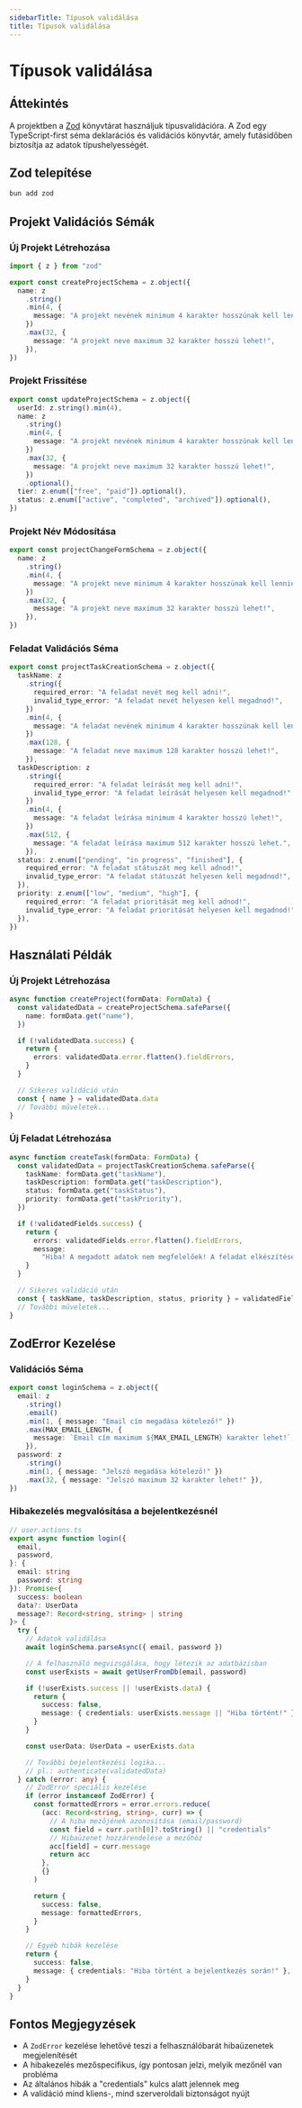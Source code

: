 ```yaml
---
sidebarTitle: Típusok validálása
title: Típusok validálása
---
```


# Típusok validálása

## Áttekintés

A projektben a [Zod](https://zod.dev/) könyvtárat használjuk típusvalidációra. A Zod egy TypeScript-first séma deklarációs és validációs könyvtár, amely futásidőben biztosítja az adatok típushelyességét.

## Zod telepítése

```bash
bun add zod
```

## Projekt Validációs Sémák

### Új Projekt Létrehozása

```typescript
import { z } from "zod"

export const createProjectSchema = z.object({
  name: z
    .string()
    .min(4, {
      message: "A projekt nevének minimum 4 karakter hosszúnak kell lennie!",
    })
    .max(32, {
      message: "A projekt neve maximum 32 karakter hosszú lehet!",
    }),
})
```

### Projekt Frissítése

```typescript
export const updateProjectSchema = z.object({
  userId: z.string().min(4),
  name: z
    .string()
    .min(4, {
      message: "A projekt nevének minimum 4 karakter hosszúnak kell lennie!",
    })
    .max(32, {
      message: "A projekt neve maximum 32 karakter hosszú lehet!",
    })
    .optional(),
  tier: z.enum(["free", "paid"]).optional(),
  status: z.enum(["active", "completed", "archived"]).optional(),
})
```

### Projekt Név Módosítása

```typescript
export const projectChangeFormSchema = z.object({
  name: z
    .string()
    .min(4, {
      message: "A projekt neve minimum 4 karakter hosszünak kell lennie!",
    })
    .max(32, {
      message: "A projekt neve maximum 32 karakter hosszú lehet!",
    }),
})
```

### Feladat Validációs Séma

```typescript
export const projectTaskCreationSchema = z.object({
  taskName: z
    .string({
      required_error: "A feladat nevét meg kell adni!",
      invalid_type_error: "A feladat nevét helyesen kell megadnod!",
    })
    .min(4, {
      message: "A feladat nevének minimum 4 karakter hosszúnak kell lennie!",
    })
    .max(128, {
      message: "A feladat neve maximum 128 karakter hosszú lehet!",
    }),
  taskDescription: z
    .string({
      required_error: "A feladat leírását meg kell adni!",
      invalid_type_error: "A feladat leírását helyesen kell megadnod!",
    })
    .min(4, {
      message: "A feladat leírása minimum 4 karakter hosszú lehet!",
    })
    .max(512, {
      message: "A feladat leírása maximum 512 karakter hosszú lehet.",
    }),
  status: z.enum(["pending", "in progress", "finished"], {
    required_error: "A feladat státuszát meg kell adnod!",
    invalid_type_error: "A feladat státuszát helyesen kell megadnod!",
  }),
  priority: z.enum(["low", "medium", "high"], {
    required_error: "A feladat prioritását meg kell adnod!",
    invalid_type_error: "A feladat prioritását helyesen kell megadnod!",
  }),
})
```

## Használati Példák

### Új Projekt Létrehozása

```typescript
async function createProject(formData: FormData) {
  const validatedData = createProjectSchema.safeParse({
    name: formData.get("name"),
  })

  if (!validatedData.success) {
    return {
      errors: validatedData.error.flatten().fieldErrors,
    }
  }

  // Sikeres validáció után
  const { name } = validatedData.data
  // További műveletek...
}
```

### Új Feladat Létrehozása

```typescript
async function createTask(formData: FormData) {
  const validatedData = projectTaskCreationSchema.safeParse({
    taskName: formData.get("taskName"),
    taskDescription: formData.get("taskDescription"),
    status: formData.get("taskStatus"),
    priority: formData.get("taskPriority"),
  })

  if (!validatedFields.success) {
    return {
      errors: validatedFields.error.flatten().fieldErrors,
      message:
        "Hiba! A megadott adatok nem megfelelőek! A feladat elkészítése sikertelen!",
    }
  }

  // Sikeres validáció után
  const { taskName, taskDescription, status, priority } = validatedFields.data
  // További műveletek...
}
```

## ZodError Kezelése

### Validációs Séma

```typescript
export const loginSchema = z.object({
  email: z
    .string()
    .email()
    .min(1, { message: "Email cím megadása kötelező!" })
    .max(MAX_EMAIL_LENGTH, {
      message: `Email cím maximum ${MAX_EMAIL_LENGTH} karakter lehet!`,
    }),
  password: z
    .string()
    .min(1, { message: "Jelszó megadása kötelező!" })
    .max(32, { message: "Jelszó maximum 32 karakter lehet!" }),
})
```

### Hibakezelés megvalósítása a bejelentkezésnél

```typescript {31-49}
// user.actions.ts
export async function login({
  email,
  password,
}: {
  email: string
  password: string
}): Promise<{
  success: boolean
  data?: UserData
  message?: Record<string, string> | string
}> {
  try {
    // Adatok validálása
    await loginSchema.parseAsync({ email, password })

    // A felhasználó megvizsgálása, hogy létezik az adatbázisban
    const userExists = await getUserFromDb(email, password)

    if (!userExists.success || !userExists.data) {
      return {
        success: false,
        message: { credentials: userExists.message || "Hiba történt!" },
      }
    }

    const userData: UserData = userExists.data

    // További bejelentkezési logika...
    // pl.: authenticate(validatedData)
  } catch (error: any) {
    // ZodError speciális kezelése
    if (error instanceof ZodError) {
      const formattedErrors = error.errors.reduce(
        (acc: Record<string, string>, curr) => {
          // A hiba mezőjének azonosítása (email/password)
          const field = curr.path[0]?.toString() || "credentials"
          // Hibaüzenet hozzárendelése a mezőhöz
          acc[field] = curr.message
          return acc
        },
        {}
      )

      return {
        success: false,
        message: formattedErrors,
      }
    }

    // Egyéb hibák kezelése
    return {
      success: false,
      message: { credentials: "Hiba történt a bejelentkezés során!" },
    }
  }
}
```

## Fontos Megjegyzések

- A `ZodError` kezelése lehetővé teszi a felhasználóbarát hibaüzenetek megjelenítését
- A hibakezelés mezőspecifikus, így pontosan jelzi, melyik mezőnél van probléma
- Az általános hibák a "credentials" kulcs alatt jelennek meg
- A validáció mind kliens-, mind szerveroldali biztonságot nyújt
